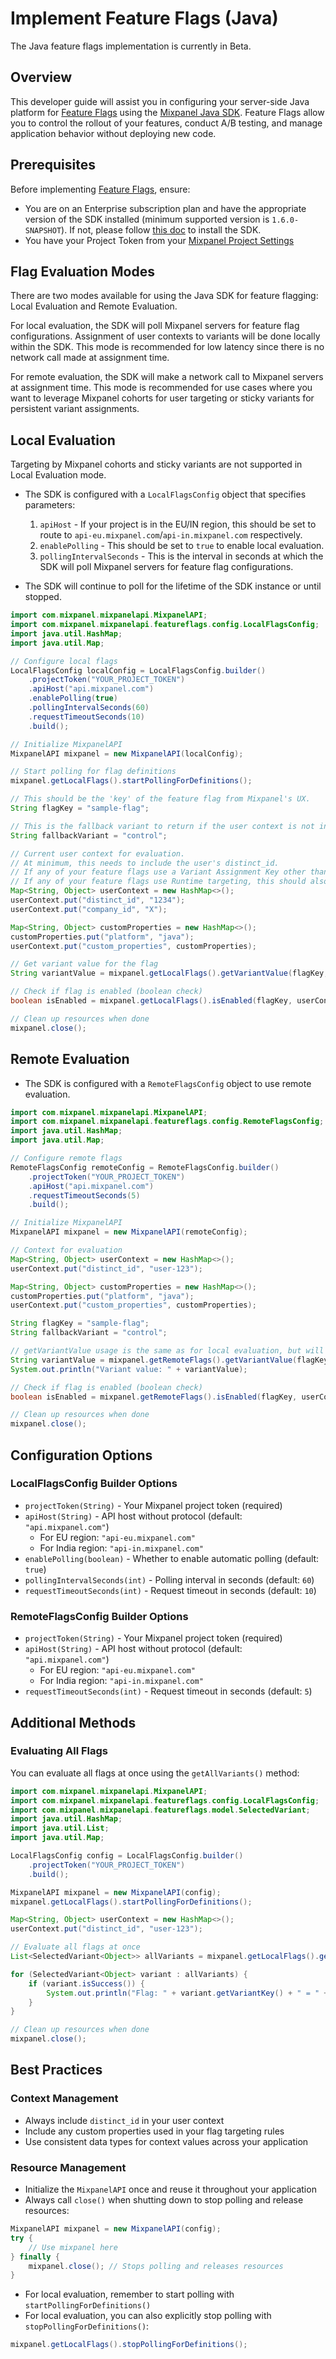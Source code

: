
# Implement Feature Flags (Java)

<Callout type="info">
  The Java feature flags implementation is currently in Beta.
</Callout>

## Overview

This developer guide will assist you in configuring your server-side Java platform for [Feature Flags](/docs/featureflags) using the [Mixpanel Java SDK](/docs/tracking-methods/sdks/java). Feature Flags allow you to control the rollout of your features, conduct A/B testing, and manage application behavior without deploying new code.

## Prerequisites

Before implementing [Feature Flags](/docs/featureflags), ensure:

- You are on an Enterprise subscription plan and have the appropriate version of the SDK installed (minimum supported version is `1.6.0-SNAPSHOT`). If not, please follow [this doc](/docs/quickstart/install-mixpanel) to install the SDK.
- You have your Project Token from your [Mixpanel Project Settings](/docs/orgs-and-projects/managing-projects#find-your-project-tokens)

## Flag Evaluation Modes

There are two modes available for using the Java SDK for feature flagging: Local Evaluation and Remote Evaluation.

For local evaluation, the SDK will poll Mixpanel servers for feature flag configurations. Assignment of user contexts to variants will be done locally within the SDK. This mode is recommended for low latency since there is no network call made at assignment time.

For remote evaluation, the SDK will make a network call to Mixpanel servers at assignment time. This mode is recommended for use cases where you want to leverage Mixpanel cohorts for user targeting or sticky variants for persistent variant assignments.

## Local Evaluation

<Callout type="warning">
  Targeting by Mixpanel cohorts and sticky variants are not supported in Local
  Evaluation mode.
</Callout>

- The SDK is configured with a `LocalFlagsConfig` object that specifies parameters:

  1. `apiHost` - If your project is in the EU/IN region, this should be set to route to `api-eu.mixpanel.com`/`api-in.mixpanel.com` respectively.
  2. `enablePolling` - This should be set to `true` to enable local evaluation.
  3. `pollingIntervalSeconds` - This is the interval in seconds at which the SDK will poll Mixpanel servers for feature flag configurations.

- The SDK will continue to poll for the lifetime of the SDK instance or until stopped.

```java
import com.mixpanel.mixpanelapi.MixpanelAPI;
import com.mixpanel.mixpanelapi.featureflags.config.LocalFlagsConfig;
import java.util.HashMap;
import java.util.Map;

// Configure local flags
LocalFlagsConfig localConfig = LocalFlagsConfig.builder()
    .projectToken("YOUR_PROJECT_TOKEN")
    .apiHost("api.mixpanel.com")
    .enablePolling(true)
    .pollingIntervalSeconds(60)
    .requestTimeoutSeconds(10)
    .build();

// Initialize MixpanelAPI
MixpanelAPI mixpanel = new MixpanelAPI(localConfig);

// Start polling for flag definitions
mixpanel.getLocalFlags().startPollingForDefinitions();

// This should be the 'key' of the feature flag from Mixpanel's UX.
String flagKey = "sample-flag";

// This is the fallback variant to return if the user context is not in a rollout group for the flag.
String fallbackVariant = "control";

// Current user context for evaluation.
// At minimum, this needs to include the user's distinct_id.
// If any of your feature flags use a Variant Assignment Key other than 'distinct_id', this should also include those keys for evaluation. For example, 'company_id' below
// If any of your feature flags use Runtime targeting, this should also include 'custom_properties' for evaluation
Map<String, Object> userContext = new HashMap<>();
userContext.put("distinct_id", "1234");
userContext.put("company_id", "X");

Map<String, Object> customProperties = new HashMap<>();
customProperties.put("platform", "java");
userContext.put("custom_properties", customProperties);

// Get variant value for the flag
String variantValue = mixpanel.getLocalFlags().getVariantValue(flagKey, fallbackVariant, userContext);

// Check if flag is enabled (boolean check)
boolean isEnabled = mixpanel.getLocalFlags().isEnabled(flagKey, userContext);

// Clean up resources when done
mixpanel.close();
```

## Remote Evaluation

- The SDK is configured with a `RemoteFlagsConfig` object to use remote evaluation.

```java
import com.mixpanel.mixpanelapi.MixpanelAPI;
import com.mixpanel.mixpanelapi.featureflags.config.RemoteFlagsConfig;
import java.util.HashMap;
import java.util.Map;

// Configure remote flags
RemoteFlagsConfig remoteConfig = RemoteFlagsConfig.builder()
    .projectToken("YOUR_PROJECT_TOKEN")
    .apiHost("api.mixpanel.com")
    .requestTimeoutSeconds(5)
    .build();

// Initialize MixpanelAPI
MixpanelAPI mixpanel = new MixpanelAPI(remoteConfig);

// Context for evaluation
Map<String, Object> userContext = new HashMap<>();
userContext.put("distinct_id", "user-123");

Map<String, Object> customProperties = new HashMap<>();
customProperties.put("platform", "java");
userContext.put("custom_properties", customProperties);

String flagKey = "sample-flag";
String fallbackVariant = "control";

// getVariantValue usage is the same as for local evaluation, but will make a network call to Mixpanel servers at assignment time.
String variantValue = mixpanel.getRemoteFlags().getVariantValue(flagKey, fallbackVariant, userContext);
System.out.println("Variant value: " + variantValue);

// Check if flag is enabled (boolean check)
boolean isEnabled = mixpanel.getRemoteFlags().isEnabled(flagKey, userContext);

// Clean up resources when done
mixpanel.close();
```

## Configuration Options

### LocalFlagsConfig Builder Options

- `projectToken(String)` - Your Mixpanel project token (required)
- `apiHost(String)` - API host without protocol (default: `"api.mixpanel.com"`)
  - For EU region: `"api-eu.mixpanel.com"`
  - For India region: `"api-in.mixpanel.com"`
- `enablePolling(boolean)` - Whether to enable automatic polling (default: `true`)
- `pollingIntervalSeconds(int)` - Polling interval in seconds (default: `60`)
- `requestTimeoutSeconds(int)` - Request timeout in seconds (default: `10`)

### RemoteFlagsConfig Builder Options

- `projectToken(String)` - Your Mixpanel project token (required)
- `apiHost(String)` - API host without protocol (default: `"api.mixpanel.com"`)
  - For EU region: `"api-eu.mixpanel.com"`
  - For India region: `"api-in.mixpanel.com"`
- `requestTimeoutSeconds(int)` - Request timeout in seconds (default: `5`)

## Additional Methods

### Evaluating All Flags

You can evaluate all flags at once using the `getAllVariants()` method:

```java
import com.mixpanel.mixpanelapi.MixpanelAPI;
import com.mixpanel.mixpanelapi.featureflags.config.LocalFlagsConfig;
import com.mixpanel.mixpanelapi.featureflags.model.SelectedVariant;
import java.util.HashMap;
import java.util.List;
import java.util.Map;

LocalFlagsConfig config = LocalFlagsConfig.builder()
    .projectToken("YOUR_PROJECT_TOKEN")
    .build();

MixpanelAPI mixpanel = new MixpanelAPI(config);
mixpanel.getLocalFlags().startPollingForDefinitions();

Map<String, Object> userContext = new HashMap<>();
userContext.put("distinct_id", "user-123");

// Evaluate all flags at once
List<SelectedVariant<Object>> allVariants = mixpanel.getLocalFlags().getAllVariants(userContext, true);

for (SelectedVariant<Object> variant : allVariants) {
    if (variant.isSuccess()) {
        System.out.println("Flag: " + variant.getVariantKey() + " = " + variant.getVariantValue());
    }
}

// Clean up resources when done
mixpanel.close();
```

## Best Practices

### Context Management

- Always include `distinct_id` in your user context
- Include any custom properties used in your flag targeting rules
- Use consistent data types for context values across your application

### Resource Management

- Initialize the `MixpanelAPI` once and reuse it throughout your application
- Always call `close()` when shutting down to stop polling and release resources:

```java
MixpanelAPI mixpanel = new MixpanelAPI(config);
try {
    // Use mixpanel here
} finally {
    mixpanel.close(); // Stops polling and releases resources
}
```

- For local evaluation, remember to start polling with `startPollingForDefinitions()`
- For local evaluation, you can also explicitly stop polling with `stopPollingForDefinitions()`:

```java
mixpanel.getLocalFlags().stopPollingForDefinitions();
```
